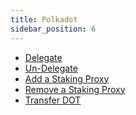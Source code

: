 ```yaml
---
title: Polkadot
sidebar_position: 6
---
```


- [Delegate](/guides/slate-flows/polkadot/delegate)
- [Un-Delegate](/guides/slate-flows/polkadot/undelegate)
- [Add a Staking Proxy](/guides/slate-flows/polkadot/add-staking-proxy)
- [Remove a Staking Proxy](/guides/slate-flows/polkadot/remove-staking-proxy)
- [Transfer DOT](/guides/slate-flows/polkadot/transfer)
